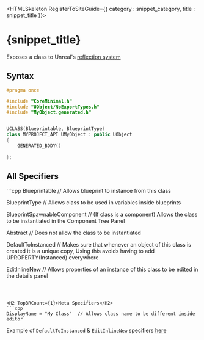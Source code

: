 

<HTMLSkeleton RegisterToSiteGuide={{ category : snippet_category, title : snippet_title }}>



<H1>{snippet_title}</H1>

Exposes a class to Unreal's [reflection system][1]



<H2>Syntax</H2>

```cpp
#pragma once

#include "CoreMinimal.h"
#include "UObject/NoExportTypes.h"
#include "MyObject.generated.h"


UCLASS(Blueprintable, BlueprintType)
class MYPROJECT_API UMyObject : public UObject
{
	GENERATED_BODY()
	
};
```


<H2 TopBRCount={1}>All Specifiers</H2>
```cpp
Blueprintable  // Allows blueprint to instance from this class

BlueprintType  // Allows class to be used in variables inside blueprints

BlueprintSpawnableComponent  // (If class is a component) Allows the class to be instantiated in the Component Tree Panel 

Abstract  // Does not allow the class to be instantiated

DefaultToInstanced  // Makes sure that whenever an object of this class is created it is a unique copy, Using this avoids having to add UPROPERTY(Instanced) everywhere

EditInlineNew  // Allows properties of an instance of this class to be edited in the details panel
```



<H2 TopBRCount={1}>Meta Specifiers</H2>
```cpp
DisplayName = "My Class"  // Allows class name to be different inside editor
```

Example of `DefaultToInstanced` & `EditInlineNew` specifiers <a href={UE_EDIT_OBJECT_IN_EDITOR_URL}>here</a>

[1]: https://www.unrealengine.com/en-US/blog/unreal-property-system-reflection
</HTMLSkeleton>